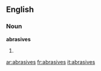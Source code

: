 ==English==

===Noun===
'''abrasives'''

# {{plural of|[[abrasive]]}}

[[ar:abrasives]]
[[fr:abrasives]]
[[it:abrasives]]